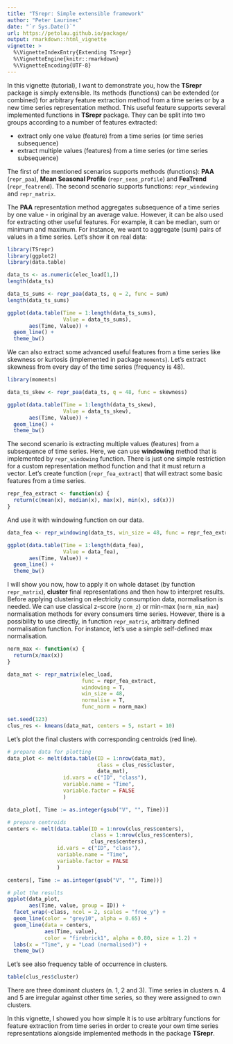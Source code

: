 ---
title: "TSrepr: Simple extensible framework"
author: "Peter Laurinec"
date: "`r Sys.Date()`"
url: https://petolau.github.io/package/
output: rmarkdown::html_vignette
vignette: >
  %\VignetteIndexEntry{Extending TSrepr}
  %\VignetteEngine{knitr::rmarkdown}
  %\VignetteEncoding{UTF-8}
---

In this vignette (tutorial), I want to demonstrate you, how the **TSrepr** package is simply extensible. Its methods (functions) can be extended (or combined) for arbitrary feature extraction method from a time series or by a new time series representation method.
This useful feature supports several implemented functions in **TSrepr** package.
They can be split into two groups according to a number of features extracted:

 * extract only one value (feature) from a time series (or time series subsequence)
 * extract multiple values (features) from a time series (or time series subsequence)

The first of the mentioned scenarios supports methods (functions): **PAA** (`repr_paa`), **Mean Seasonal Profile** (`repr_seas_profile`) and **FeaTrend** (`repr_featrend`).
The second scenario supports functions: `repr_windowing` and `repr_matrix`.

The **PAA** representation method aggregates subsequence of a time series by one value - in original by an average value. However, it can be also used for extracting other useful features. For example, it can be median, sum or minimum and maximum.
For instance, we want to aggregate (sum) pairs of values in a time series. Let's show it on real data:
```{r, fig.height=3.5, fig.width=7}
library(TSrepr)
library(ggplot2)
library(data.table)

data_ts <- as.numeric(elec_load[1,])
length(data_ts)

data_ts_sums <- repr_paa(data_ts, q = 2, func = sum)
length(data_ts_sums)

ggplot(data.table(Time = 1:length(data_ts_sums),
                  Value = data_ts_sums),
       aes(Time, Value)) +
  geom_line() +
  theme_bw()
```

We can also extract some advanced useful features from a time series like skewness or kurtosis (implemented in package `moments`). Let's extract skewness from every day of the time series (frequency is 48).
```{r, fig.height=3.2, fig.width=6}
library(moments)

data_ts_skew <- repr_paa(data_ts, q = 48, func = skewness)

ggplot(data.table(Time = 1:length(data_ts_skew),
                  Value = data_ts_skew),
       aes(Time, Value)) +
  geom_line() +
  theme_bw()
```

The second scenario is extracting multiple values (features) from a subsequence of time series. Here, we can use **windowing** method that is implemented by `repr_windowing` function. There is just one simple restriction for a custom representation method function and that it must return a vector.
Let's create function (`repr_fea_extract`) that will extract some basic features from a time series.
```{r}
repr_fea_extract <- function(x) {
  return(c(mean(x), median(x), max(x), min(x), sd(x)))
}
```

And use it with windowing function on our data.
```{r, fig.height=3.5, fig.width=7}
data_fea <- repr_windowing(data_ts, win_size = 48, func = repr_fea_extract)

ggplot(data.table(Time = 1:length(data_fea),
                  Value = data_fea),
       aes(Time, Value)) +
  geom_line() +
  theme_bw()
```

I will show you now, how to apply it on whole dataset (by function `repr_matrix`), **cluster** final representations and then how to interpret results. Before applying clustering on electricity consumption data, normalisation is needed. We can use classical z-score (`norm_z`) or min-max (`norm_min_max`) normalisation methods for every consumers time series. However, there is a possibility to use directly, in function `repr_matrix`, arbitrary defined normalisation function. For instance, let's use a simple self-defined max normalisation.
```{r}
norm_max <- function(x) {
  return(x/max(x))
}
```

```{r}
data_mat <- repr_matrix(elec_load,
                        func = repr_fea_extract,
                        windowing = T,
                        win_size = 48,
                        normalise = T,
                        func_norm = norm_max)

set.seed(123)
clus_res <- kmeans(data_mat, centers = 5, nstart = 10)
```

Let's plot the final clusters with corresponding centroids (red line).
```{r, warning=F, message=F, fig.height=5, fig.width=6}
# prepare data for plotting
data_plot <- melt(data.table(ID = 1:nrow(data_mat),
                             class = clus_res$cluster,
                             data_mat),
                  id.vars = c("ID", "class"),
                  variable.name = "Time",
                  variable.factor = FALSE
                  )

data_plot[, Time := as.integer(gsub("V", "", Time))]

# prepare centroids
centers <- melt(data.table(ID = 1:nrow(clus_res$centers),
                           class = 1:nrow(clus_res$centers),
                           clus_res$centers),
                id.vars = c("ID", "class"),
                variable.name = "Time",
                variable.factor = FALSE
                )

centers[, Time := as.integer(gsub("V", "", Time))]

# plot the results
ggplot(data_plot,
       aes(Time, value, group = ID)) +
  facet_wrap(~class, ncol = 2, scales = "free_y") +
  geom_line(color = "grey10", alpha = 0.65) +
  geom_line(data = centers,
            aes(Time, value),
            color = "firebrick1", alpha = 0.80, size = 1.2) +
  labs(x = "Time", y = "Load (normalised)") +
  theme_bw()
```

Let's see also frequency table of occurrence in clusters.
```{r}
table(clus_res$cluster)
```

There are three dominant clusters (n. 1, 2 and 3). Time series in clusters n. 4 and 5 are irregular against other time series, so they were assigned to own clusters.

In this vignette, I showed you how simple it is to use arbitrary functions for feature extraction from time series in order to create your own time series representations alongside implemented methods in the package **TSrepr**.
